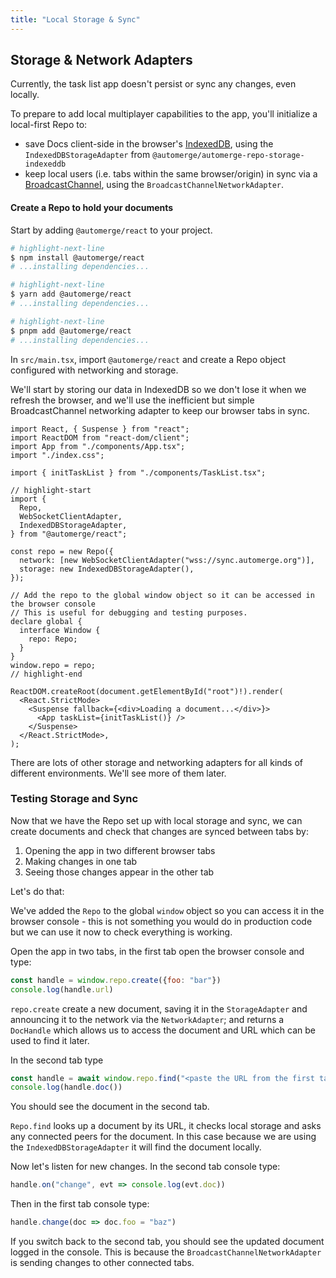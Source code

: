 ```yaml
---
title: "Local Storage & Sync"
---
```



## Storage & Network Adapters

Currently, the task list app doesn't persist or sync any changes, even locally.

To prepare to add local multiplayer capabilities to the app, you'll initialize a local-first Repo to:

- save Docs client-side in the browser's [IndexedDB](https://developer.mozilla.org/en-US/docs/Web/API/IndexedDB_API), using the `IndexedDBStorageAdapter` from `@automerge/automerge-repo-storage-indexeddb`
- keep local users (i.e. tabs within the same browser/origin) in sync via a [BroadcastChannel](https://developer.mozilla.org/en-US/docs/Web/API/Broadcast_Channel_API), using the `BroadcastChannelNetworkAdapter`.

<Exercise>

#### Create a Repo to hold your documents

Start by adding `@automerge/react` to your project.

<Tabs>
<TabItem value="npm" label="npm">

```bash
# highlight-next-line
$ npm install @automerge/react
# ...installing dependencies...
```

</TabItem>
<TabItem value="yarn" label="yarn">

```bash
# highlight-next-line
$ yarn add @automerge/react
# ...installing dependencies...
```

</TabItem>
<TabItem value="pnpm" label="pnpm">

```bash
# highlight-next-line
$ pnpm add @automerge/react
# ...installing dependencies...
```

</TabItem>
</Tabs>

In `src/main.tsx`, import `@automerge/react` and create a Repo object configured with networking and storage.

We'll start by storing our data in IndexedDB so we don't lose it when we refresh the browser, and we'll use the inefficient but simple BroadcastChannel networking adapter to keep our browser tabs in sync.

```tsx title="src/main.tsx"
import React, { Suspense } from "react";
import ReactDOM from "react-dom/client";
import App from "./components/App.tsx";
import "./index.css";

import { initTaskList } from "./components/TaskList.tsx";

// highlight-start
import {
  Repo,
  WebSocketClientAdapter,
  IndexedDBStorageAdapter,
} from "@automerge/react";

const repo = new Repo({
  network: [new WebSocketClientAdapter("wss://sync.automerge.org")],
  storage: new IndexedDBStorageAdapter(),
});

// Add the repo to the global window object so it can be accessed in the browser console
// This is useful for debugging and testing purposes.
declare global {
  interface Window {
    repo: Repo;
  }
}
window.repo = repo;
// highlight-end

ReactDOM.createRoot(document.getElementById("root")!).render(
  <React.StrictMode>
    <Suspense fallback={<div>Loading a document...</div>}>
      <App taskList={initTaskList()} />
    </Suspense>
  </React.StrictMode>,
);
```

There are lots of other storage and networking adapters for all kinds of different environments. We'll see more of them later.

</Exercise>

### Testing Storage and Sync

Now that we have the Repo set up with local storage and sync, we can create documents and check that changes are synced between tabs by:

1. Opening the app in two different browser tabs
2. Making changes in one tab
3. Seeing those changes appear in the other tab

Let's do that:

We've added the `Repo` to the global `window` object so you can access it in the browser console - this is not something you would do in production code but we can use it now to check everything is working.

Open the app in two tabs, in the first tab open the browser console and type:

```js
const handle = window.repo.create({foo: "bar"})
console.log(handle.url)
```

`repo.create` create a new document, saving it in the `StorageAdapter` and announcing it to the network via the `NetworkAdapter`; and returns a `DocHandle` which allows us to access the document and URL which can be used to find it later.

In the second tab type

```js
const handle = await window.repo.find("<paste the URL from the first tab here>")
console.log(handle.doc())
```

You should see the document in the second tab.

`Repo.find` looks up a document by its URL, it checks local storage and asks any connected peers for the document. In this case because we are using the `IndexedDBStorageAdapter` it will find the document locally.

Now let's listen for new changes. In the second tab console type:

```js
handle.on("change", evt => console.log(evt.doc))
```

Then in the first tab console type:

```js
handle.change(doc => doc.foo = "baz")
```

If you switch back to the second tab, you should see the updated document logged in the console. This is because the `BroadcastChannelNetworkAdapter` is sending changes to other connected tabs.
